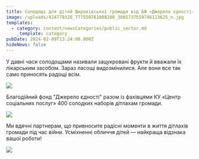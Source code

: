 ```yaml
---
title: Солодощі для дітей Широківської громади від БФ «Джерело єдності»
image: /uploads/424779328_777550761088280_3005737559746113625_n.jpg
templates:
  - category: content/newsCategories/public_sector.md
    _template: category
pubDate: 2024-02-09T13:24:00.000Z
hideNews: false
---
```


У давні часи солодощами називали зацукровані фрукти й вважали їх лікарським засобом. Зараз ласощі видозмінилися. Але вони все так само приносять радощі всім.  

![](/uploads/422008570_777550737754949_1325502310751640505_n.jpg)

Благодійний фонд "Джерело єдності"   разом із фахівцями КУ «Центр соціальних послуг» 400 солодких наборів дітлахам громади. 

![](/uploads/421965191_777550847754938_2232783898461488724_n.jpg)

Ми вдячні партнерам, що привносите радісні моменти в життя дітлахів громади під час війни. Усміхненні обличчя дітей — найкраща відзнака вашої роботи!

![](/uploads/424599859_777550891088267_6233645120343911820_n.jpg)

